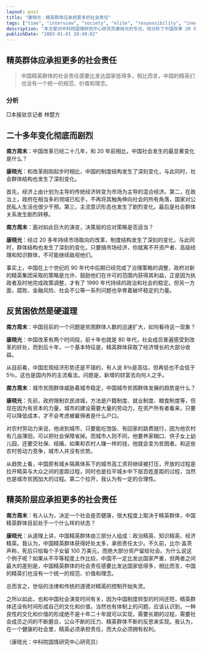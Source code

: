 ```yaml
---
layout: post
title: "康晓光：精英群体应承担更多的社会责任"
tags: ["time", "interview", "society", "elite", "responsibility", "inequality"]
description: "本文是对中科院国情研究中心研究员康晓光的专访，他分析了中国改革 20 年来的深刻变化，包括经济制度转型、政府角色变化、意识形态转变和社会群体关系调整。康晓光指出中国精英群体（政治、知识、经济精英）获得了经济增长的大部分收益，但社会责任感却远低于发达国家，缺乏统一的规范和价值理念。他认为当前城市贫困群体迅速扩大、城乡中下层差距拉平的同时，精英与大众的差距不断扩大，呼吁在健康社会中，精英必须承担责任，大众必须拥有权利。"
publishDate: "2003-01-01 20:49:02"
---
```


## 精英群体应承担更多的社会责任

> 中国精英群体的社会责任感要比发达国家低得多，相比而言，中国的精英们也没有一个统一的规范、价值和理念。

### 分析

□本报驻京记者 林楚方

## 二十多年变化彻底而剧烈

**南方周末**：中国改革已经二十几年，和 20 年前相比，中国社会发生的最显著变化是什么？

**康晓光**：和改革刚刚起步时相比，中国的制度结构发生了深刻变化，与此同时，社会群体结构也发生了深刻变化。

首先，经济上由计划为主导的传统经济转变为市场为主导的混合经济。第二，在政治上，政府在相当多的领域已松手，不再将其触角伸向社会的所有角落，国家对公民私人生活也很少干预。第三，主流意识形态也发生了剧烈变化。最后是社会群体关系发生剧烈转移。

**南方周末**：面对如此巨大的演变，决策层的应对策略是否适当？

**康晓光**：经过 20 多年持续市场取向的改革，制度结构发生了深刻的变化，与此同时，群体结构也发生了深刻的变化，只要搞市场经济，你就离不开资产者、高级经理和知识群体，不可能继续敌视他们。

事实上，中国在上个世纪的 90 年代中后期已经完成了治理策略的调整，政府对新的精英集团采取的策略是允许、鼓励他们在许可的范围内获得其利益，正是因为执政者及时地完成政策调整，才有了 1990 年代持续的政治和社会的稳定。但另一方面，腐败、金融风险、社会不公等一系列问题也孕育着破坏稳定的力量。

## 反贫困依然是硬道理

**南方周末**：中国目前的一个问题是贫困群体人数的迅速扩大，如何看待这一现象？

**康晓光**：中国改革有两个时间段，前十年也就是 80 年代，社会成员普遍感受到改革的好处，而到后十年，一个基本特征是，精英群体获取了经济增长的大部分收益。

从目前看，中国宏观经济形势还是不错的，有人说 8％是高估，但再低也不会低于 5％，这也是国内外的主流看法。问题是，新增的财富去向何人之手。

**南方周末**：城市贫困群体威胁着城市稳定，中国城市贫困群体发展的趋势是什么？

**康晓光**：先前，政府限制农民进城，方法是户籍制度、就业制度、粮食制度等，但现在因为有资本的力量，城市的建设需要大量的劳动力，在资产所有者看来，只要可以降低成本，才不会考虑被雇佣者是什么户口。

对农村劳动力来说，他进到城市，只要能吃饱饭、有回家的路费就行，因为他农村有几亩薄田，可以把社会保障省掉。而城市人则不同，他要养家糊口、供子女上幼儿园，还要交社保、结婚，如果和农村人赚一样的钱，他就会变为贫困者。和这些农村劳动力竞争，城市人并没有优势。

从趋势上看，中国原有城乡隔离体系下的城市高工资将继续被打压，开放的过程是拉开精英与大众之间的差距过程，同时也是拉平城乡中下层百姓差距的过程，当然也是城市贫困加大的过程。第二个拉开，我认为有一定的合理性。

## 精英阶层应承担更多的社会责任

**南方周末**：有人认为，决定一个社会是否健康，很大程度上取决于精英群体，中国精英群体目前处于一个什么样的状态？

**康晓光**：从道理上讲，中国精英群体由三部分人组成：政治精英、知识精英、经济精英。我认为，中国精英群体获得好处太多，承担责任太少。不久前，比尔·盖茨声称，死后只给每个子女留 100 万美元，而绝大部分资产留给社会。为什么说这个例子呢？如果从不平等程度上作比较，中国不一定比发达国家严重，但两者之间最大的差别是，中国精英群体的社会责任感要比发达国家低得多，相比而言，中国的精英们也没有一个统一的规范、价值和理念。

总而言之，世俗的法律和传统的道德对精英的控制开始失灵。

之所以如此，也和中国社会演变时间有关，因为中国制度转型的时间还短，精英群体还没有时间形成自己的文化和价值，当然也有体制上的问题。应该认识到，一种良性的文化和价值的形成绝不是十年二十年就可以实现，需要长期的过程，需要社会成员之间的不断磨合、公众不断的压力、精英群体不断的反思来实现。我认为，在一个健康的社会里，精英必须承担责任，而大众必须拥有权利。

（康晓光：中科院国情研究中心研究员）
